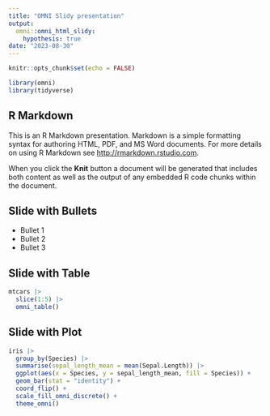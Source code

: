 ```yaml
---
title: "OMNI Slidy presentation"
output: 
  omni::omni_html_slidy:
    hypothesis: true
date: "2023-08-30"
---
```


```r
knitr::opts_chunk$set(echo = FALSE)
```

```r
library(omni)
library(tidyverse)
```

## R Markdown

This is an R Markdown presentation. Markdown is a simple formatting syntax for authoring HTML, PDF, and MS Word documents. For more details on using R Markdown see <http://rmarkdown.rstudio.com>.

When you click the **Knit** button a document will be generated that includes both content as well as the output of any embedded R code chunks within the document.

## Slide with Bullets

- Bullet 1
- Bullet 2
- Bullet 3

## Slide with Table

```r
mtcars |>
  slice(1:5) |>  
  omni_table()
```

## Slide with Plot

```r
iris |> 
  group_by(Species) |> 
  summarise(sepal_length_mean = mean(Sepal.Length)) |>
  ggplot(aes(x = Species, y = sepal_length_mean, fill = Species)) +
  geom_bar(stat = "identity") +
  coord_flip() +
  scale_fill_omni_discrete() +
  theme_omni()
```

